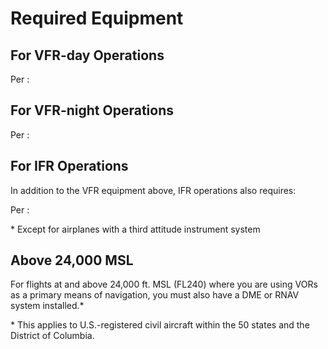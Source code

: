 

# Required Equipment

## For VFR-day Operations

Per <Reg part="91.205(b)" />:

<Acronym>
  <AcronymRow letter="A" title={'Altimeter'} notes="" />
  <AcronymRow letter="T" title={'Tachometer'} notes="" />
  <AcronymRow
    letter="O"
    title={'Oil temperature gauge'}
    notes="For each engine"
  />
  <AcronymRow letter="M" title={'Manifold pressure gauge'} notes="" />
  <AcronymRow letter="A" title={'Airspeed Indicator'} notes="" />
  <AcronymRow
    letter="T"
    title={'Temperature Gauge'}
    notes="For each liquid-cooled engine"
  />
  <AcronymRow letter="O" title={'Oil pressure gauge'} notes="For each engine" />
  <AcronymRow letter="F" title={'Fuel gauge'} notes="" />
  <AcronymRow letter="L" title={'Landing gear position indicator'} notes="" />
  <AcronymRow
    letter="A"
    title={'Anti-collision light system'}
    notes="If certified after March 11, 1996"
  />
  <AcronymRow letter="M" title={'Magnetic Compass'} notes="" />
  <AcronymRow letter="E" title={'ELT'} notes="" />
  <AcronymRow letter="S" title={'Seatbelts'} notes="" />
</Acronym>

## For VFR-night Operations

Per <Reg part="91.205(c)" />:

<Acronym>
  <AcronymRow
    letter="F"
    title={'Fuses'}
    notes="One spare set, or three fuses of each kind"
  />
  <AcronymRow letter="L" title={'Landing light'} notes="If flow for hire" />
  <AcronymRow letter="A" title={'Anti-collision light system'} notes="" />
  <AcronymRow letter="P" title={'Position lights'} notes="" />
  <AcronymRow
    letter="S"
    title={'Source of electrical power'}
    notes="Usually alternator or generator"
  />
</Acronym>

## For IFR Operations

In addition to the VFR equipment above, IFR operations also requires:

Per <Reg part="91.205(d)" />:

<Acronym>
  <AcronymRow
    letter="G"
    title={'Generator or alternator'}
    notes=" (a source of power)"
    notes=""
  />
  <AcronymRow
    letter="R"
    title={'Radio and navigation equipment'}
    notes="Suitable to the route flown"
  />
  <AcronymRow letter="A" title={'Altimeter (sensitive)'} notes="" />
  <AcronymRow letter="B" title={'Ball'} notes="Slip/skid indicator" />
  <AcronymRow
    letter="C"
    title={'Clock'}
    notes="Displaying hours, minutes, and seconds with a sweep-second pointer or digital presentation"
  />
  <AcronymRow letter="A" title={'Attitude Indicator (A.I.)'} notes="" />
  <AcronymRow
    letter="R"
    title={'Rate-of-turn indicator'}
    notes="Often part of the turn coordinator*"
  />
  <AcronymRow letter="D" title={'Directional Gyro (Heading Indicator)'} />
</Acronym>

\* Except for airplanes with a third attitude instrument system

## Above 24,000 MSL

For flights at and above 24,000 ft. MSL (FL240) where you are using VORs as a
primary means of navigation, you must also have a DME or RNAV system
installed.\*

<Reg part="91.205" />

<Footnotes>
  * This applies to U.S.-registered civil aircraft within the 50 states and the
  District of Columbia.
</Footnotes>
